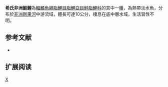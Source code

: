 {{Speciesbox 
| genus = Alestopetersius
| species = hilgendorfi
| status = LC
| status_system = IUCN3.1
| authority =  [[Boulenger|Boulenger]], 1899
| synonyms = *''Petersius hilgendorfi''<br /><small>Boulenger, 1899</small>
*''Alestopetersius hilgendorfi hilgendorfi''<br /><small>Boulenger, 1899</small>
*''Hemigrammopetersius hilgendorfi''<br /><small>Boulenger, 1899</small>
*''Micralestes hilgendorfi''<br /><small>Boulenger, 1899</small>
*''Petersius modestus''<br /><small>Boulenger, 1899</small>
*''Hemigrammopetersius modestus''<br /><small>Boulenger, 1899</small>
*''Micralestes modestus''<br /><small>Boulenger, 1899</small>
}}
'''希氏非洲鮭鯉'''為[[輻鰭魚綱|輻鰭魚綱]][[脂鯉目|脂鯉目]][[脂鯉亞目|脂鯉亞目]][[鮭脂鯉科|鮭脂鯉科]]的其中一[[種|種]]，為熱帶淡水魚，分布於[[非洲|非洲]][[剛果河|剛果河]]中游流域，體長可達10公分，棲息在底中層水域，生活習性不明。

==参考文献==
{{refbegin}}
*{{FishBase_species|genus=Alestopetersius|species=hilgendorfi|year=2014|month=1}}
{{refend}}

== 扩展阅读 ==
{{refbegin}}
{{wikispecies-inline|Alestopetersius hilgendorfi|希氏非洲鮭鯉}}
{{refend}}

{{Taxonbar|from=Q8194606}}

[[Category:非洲鮭鯉屬|X]]


{{魚類小作品}}